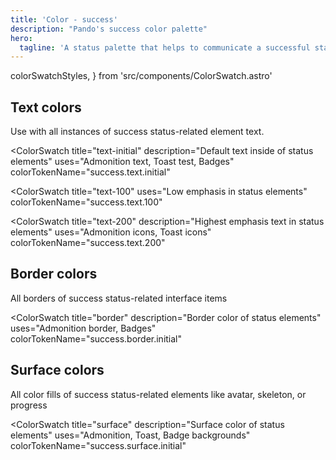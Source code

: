 ```yaml
---
title: 'Color - success'
description: "Pando's success color palette"
hero:
  tagline: 'A status palette that helps to communicate a successful state to the user.'
---
```



  colorSwatchStyles,
} from 'src/components/ColorSwatch.astro'

## Text colors

Use with all instances of success status-related element text.

<ColorSwatch
  title="text-initial"
  description="Default text inside of status elements"
  uses="Admonition text, Toast test, Badges"
  colorTokenName="success.text.initial"
>
  <div class={css(colorSwatchStyles, { bg: 'success.text.initial' })} />
</ColorSwatch>

<ColorSwatch
  title="text-100"
  uses="Low emphasis in status elements"
  colorTokenName="success.text.100"
>
  <div class={css(colorSwatchStyles, { bg: 'success.text.100' })} />
</ColorSwatch>

<ColorSwatch
  title="text-200"
  description="Highest emphasis text in status elements"
  uses="Admonition icons, Toast icons"
  colorTokenName="success.text.200"
>
  <div class={css(colorSwatchStyles, { bg: 'success.text.200' })} />
</ColorSwatch>

## Border colors

All borders of success status-related interface items

<ColorSwatch
  title="border"
  description="Border color of status elements"
  uses="Admonition border, Badges"
  colorTokenName="success.border.initial"
>
  <div class={css(colorSwatchStyles, { bg: 'success.border.initial' })} />
</ColorSwatch>

## Surface colors

All color fills of success status-related elements like avatar, skeleton, or progress

<ColorSwatch
  title="surface"
  description="Surface color of status elements"
  uses="Admonition, Toast, Badge backgrounds"
  colorTokenName="success.surface.initial"
>
  <div class={css(colorSwatchStyles, { bg: 'success.surface.initial' })} />
</ColorSwatch>
